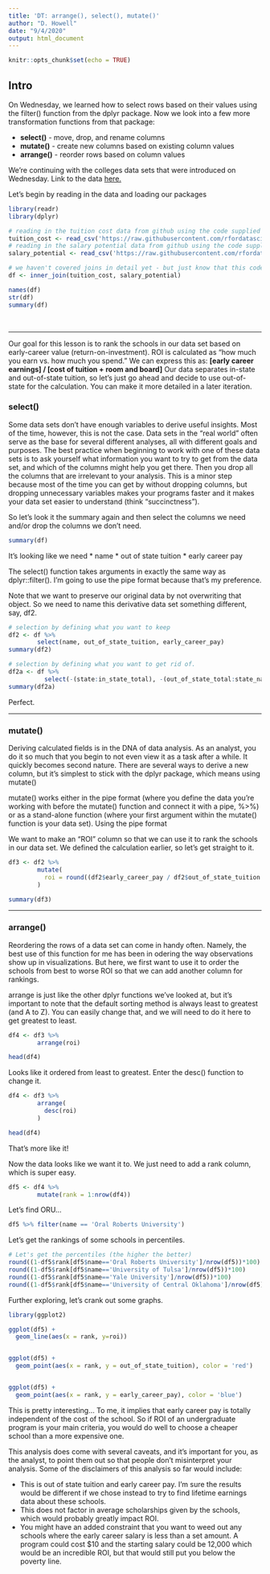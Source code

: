 ```yaml
---
title: 'DT: arrange(), select(), mutate()'
author: "D. Howell"
date: "9/4/2020"
output: html_document
---
```


```r
knitr::opts_chunk$set(echo = TRUE)
```

## Intro
On Wednesday, we learned how to select rows based on their values using the filter() function from the dplyr package. Now we look into a few more transformation functions from that package:

  * **select()** - move, drop, and rename columns
  * **mutate()** - create new columns based on existing column values
  * **arrange()** - reorder rows based on column values

We're continuing with the colleges data sets that were introduced on Wednesday. Link to the data [here.](https://github.com/rfordatascience/tidytuesday/blob/master/data/2020/2020-03-10/readme.md)

Let's begin by reading in the data and loading our packages
```r
library(readr)
library(dplyr)

# reading in the tuition cost data from github using the code supplied on the README.md file
tuition_cost <- read_csv('https://raw.githubusercontent.com/rfordatascience/tidytuesday/master/data/2020/2020-03-10/tuition_cost.csv')
# reading in the salary potential data from github using the code supplied on the README.md file
salary_potential <- read_csv('https://raw.githubusercontent.com/rfordatascience/tidytuesday/master/data/2020/2020-03-10/salary_potential.csv')

# we haven't covered joins in detail yet - but just know that this code is putting the two data sets together by the school name column. And because it's an inner join (instead of left, right, outer, etc.), it's dropping rows from either data set that do not appear in the other data set. 
df <- inner_join(tuition_cost, salary_potential)

names(df)
str(df)
summary(df)
```

<br>

***

Our goal for this lesson is to rank the schools in our data set based on early-career value (return-on-investment). ROI is calculated as "how much you earn vs. how much you spend." We can express this as: **[early career earnings] / [cost of tuition + room and board]**
Our data separates in-state and out-of-state tuition, so let's just go ahead and decide to use out-of-state for the calculation. You can make it more detailed in a later iteration. 


### select()
Some data sets don't have enough variables to derive useful insights. Most of the time, however, this is not the case. Data sets in the "real world" often serve as the base for several different analyses, all with different goals and purposes. The best practice when beginning to work with one of these data sets is to ask yourself what information you want to try to get from the data set, and which of the columns might help you get there. Then you drop all the columns that are irrelevant to your analysis. This is a minor step because most of the time you can get by without dropping columns, but dropping unnecessary variables makes your programs faster and it makes your data set easier to understand (think "succinctness").

So let's look it the summary again and then select the columns we need and/or drop the columns we don't need. 
```r
summary(df)
```

It's looking like we need 
 * name
 * out of state tuition
 * early career pay

The select() function takes arguments in exactly the same way as dplyr::filter(). I'm going to use the pipe format because that's my preference. 

Note that we want to preserve our original data by not overwriting that object. So we need to name this derivative data set something different, say, df2.

```r
# selection by defining what you want to keep
df2 <- df %>%
        select(name, out_of_state_tuition, early_career_pay)
summary(df2)

# selection by defining what you want to get rid of. 
df2a <- df %>% 
          select(-(state:in_state_total), -(out_of_state_total:state_name), -(mid_career_pay:stem_percent))
summary(df2a)


```


Perfect. 

***

### mutate()
Deriving calculated fields is in the DNA of data analysis. As an analyst, you do it so much that you begin to not even view it as a task after a while. It quickly becomes second nature. There are several ways to derive a new column, but it's simplest to stick with the dplyr package, which means using mutate()

mutate() works either in the pipe format (where you define the data you're working with before the mutate() function and connect it with a pipe, %>%) or as a stand-alone function (where your first argument within the mutate() function is your data set). Using the pipe format

We want to make an "ROI" column so that we can use it to rank the schools in our data set. We defined the calculation earlier, so let's get straight to it. 

```r

df3 <- df2 %>%
        mutate(
          roi = round((df2$early_career_pay / df2$out_of_state_tuition - 1) * 100,2)
        )

summary(df3)

```

***

### arrange()
Reordering the rows of a data set can come in handy often. Namely, the best use of this function for me has been in odering the way observations show up in visualizations. But here, we first want to use it to order the schools from best to worse ROI so that we can add another column for rankings. 

arrange is just like the other dplyr functions we've looked at, but it's important to note that the default sorting method is always least to greatest (and A to Z). You can easily change that, and we will need to do it here to get greatest to least.

```r

df4 <- df3 %>%
        arrange(roi)

head(df4)

```

Looks like it ordered from least to greatest. Enter the desc() function to change it. 

```r
df4 <- df3 %>%
        arrange(
          desc(roi)
        )

head(df4)
```

That's more like it! 

Now the data looks like we want it to. We just need to add a rank column, which is super easy. 

```r
df5 <- df4 %>%
        mutate(rank = 1:nrow(df4))
```

Let's find ORU...
```r
df5 %>% filter(name == 'Oral Roberts University')
```

Let's get the rankings of some schools in percentiles. 
```r

# Let's get the percentiles (the higher the better)
round((1-df5$rank[df5$name=='Oral Roberts University']/nrow(df5))*100)
round((1-df5$rank[df5$name=='University of Tulsa']/nrow(df5))*100)
round((1-df5$rank[df5$name=='Yale University']/nrow(df5))*100)
round((1-df5$rank[df5$name=='University of Central Oklahoma']/nrow(df5))*100)
```

Further exploring, let's crank out some graphs. 
```r
library(ggplot2)

ggplot(df5) + 
  geom_line(aes(x = rank, y=roi))


ggplot(df5) +
  geom_point(aes(x = rank, y = out_of_state_tuition), color = 'red') 


ggplot(df5) + 
  geom_point(aes(x = rank, y = early_career_pay), color = 'blue')

```

This is pretty interesting... To me, it implies that early career pay is totally independent of the cost of the school. So if ROI of an undergraduate program is your main criteria, you would do well to choose a cheaper school than a more expensive one.

This analysis does come with several caveats, and it's important for you, as the analyst, to point them out so that people don't misinterpret your analysis. Some of the disclaimers of this analysis so far would include:

  * This is out of state tuition and early career pay. I'm sure the results would be different if we chose instead to try to find lifetime earnings data about these schools. 
  * This does not factor in average scholarships given by the schools, which would probably greatly impact ROI. 
  * You might have an added constraint that you want to weed out any schools where the early career salary is less than a set amount. A program could cost $10 and the starting salary could be 12,000 which would be an incredible ROI, but that would still put you below the poverty line. 





